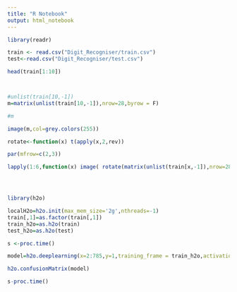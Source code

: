 ---
title: "R Notebook"
output: html_notebook
---
```{r}
library(readr)

train <- read.csv("Digit_Recogniser/train.csv")
test<-read.csv("Digit_Recogniser/test.csv")

head(train[1:10])




```
```{r}
#unlist(train[10,-1])
m=matrix(unlist(train[10,-1]),nrow=28,byrow = F)

#m

image(m,col=grey.colors(255))


```


```{r}
rotate<-function(x) t(apply(x,2,rev))

par(mfrow=c(2,3))

lapply(1:6,function(x) image( rotate(matrix(unlist(train[x,-1]),nrow=28,byrow=T)),col=grey.colors(255),xlab = train[x,1]))





```

```{r}
library(h2o)

localH2o=h2o.init(max_mem_size='2g',nthreads=-1)
train[,1]=as.factor(train[,1])
train_h2o=as.h2o(train)
test_h2o=as.h2o(test)

```
```{r}
s <-proc.time()

model=h2o.deeplearning(x=2:785,y=1,training_frame = train_h2o,activation = "RectifierWithDropout",input_dropout_ratio = 0.2,hidden_dropout_ratios = c(0.5,0.5),balance_classes = TRUE,hidden = c(100,100),momentum_stable = 0.99,nesterov_accelerated_gradient = T, epochs = 15)

```
```{r}

h2o.confusionMatrix(model)

```

```{r}

s-proc.time()


```
